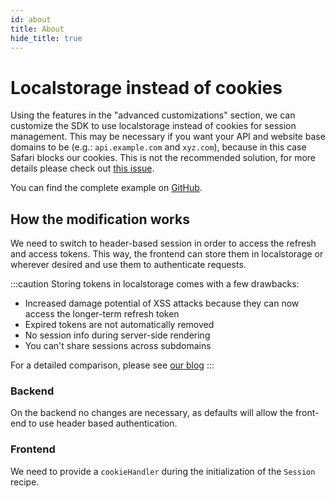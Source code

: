 ```yaml
---
id: about
title: About
hide_title: true
---
```


<!-- COPY DOCS -->
<!-- ./session/advanced-customizations/examples/localstorage/about.mdx -->

# Localstorage instead of cookies

Using the features in the "advanced customizations" section, we can customize the SDK to use localstorage instead of cookies for session management. 
This may be necessary if you want your API and website base domains to be (e.g.: `api.example.com` and `xyz.com`), because in this case Safari blocks our cookies. This is not the recommended solution, for more details please check out [this issue](https://github.com/supertokens/supertokens-core/issues/280).

You can find the complete example on [GitHub](https://github.com/supertokens/supertokens-auth-react/tree/master/examples/with-localstorage).

## How the modification works

We need to switch to header-based session in order to access the refresh and access tokens. This way, the frontend can store them in localstorage or wherever desired and use them to authenticate requests.

:::caution
Storing tokens in localstorage comes with a few drawbacks:

-   Increased damage potential of XSS attacks because they can now access the longer-term refresh token
-   Expired tokens are not automatically removed
-   No session info during server-side rendering
-   You can't share sessions across subdomains

For a detailed comparison, please see [our blog](https://supertokens.com/blog/cookies-vs-localstorage-for-sessions-everything-you-need-to-know)
:::

### Backend

On the backend no changes are necessary, as defaults will allow the front-end to use header based authentication.

### Frontend

We need to provide a `cookieHandler` during the initialization of the `Session` recipe.
